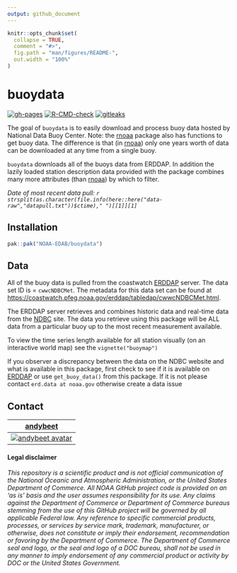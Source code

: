 ```yaml
---
output: github_document
---
```


<!-- README.md is generated from README.Rmd. Please edit that file -->

```r
knitr::opts_chunk$set(
  collapse = TRUE,
  comment = "#>",
  fig.path = "man/figures/README-",
  out.width = "100%"
)
```
# buoydata

<!-- badges: start -->
[![gh-pages](https://github.com/NOAA-EDAB/buoydata/actions/workflows/pkgdown.yml/badge.svg)](https://github.com/NOAA-EDAB/buoydata/actions/workflows/pkgdown.yml)
[![R-CMD-check](https://github.com/NOAA-EDAB/buoydata/actions/workflows/check-standard.yml/badge.svg)](https://github.com/NOAA-EDAB/buoydata/actions/workflows/check-standard.yml)
[![gitleaks](https://github.com/NOAA-EDAB/buoydata/actions/workflows/secretScan.yml/badge.svg)](https://github.com/NOAA-EDAB/buoydata/actions/workflows/secretScan.yml)

<!-- badges: end -->

The goal of `buoydata` is to easily download and process buoy data hosted by National Data Buoy Center. Note: the [rnoaa](https://github.com/ropensci/rnoaa) package also has functions to get buoy data. The difference is that (in [rnoaa](https://github.com/ropensci/rnoaa)) only one years worth of data can be downloaded at any time from a single buoy. 

`buoydata` downloads all of the buoys data from ERDDAP. In addition the lazily loaded station description data provided with the package combines many more attributes (than [rnoaa](https://github.com/ropensci/rnoaa)) by which to filter. 

*Date of most recent data pull: `r strsplit(as.character(file.info(here::here("data-raw","datapull.txt"))$ctime)," ")[[1]][1]`*

## Installation

``` r
pak::pak("NOAA-EDAB/buoydata")
```

## Data

All of the buoy data is pulled from the coastwatch [ERDDAP]('https://coastwatch.pfeg.noaa.gov/erddap/') server. The data set ID is = `cwwcNDBCMet`. The metadata for this data set can be found at [https://coastwatch.pfeg.noaa.gov/erddap/tabledap/cwwcNDBCMet.html](https://coastwatch.pfeg.noaa.gov/erddap/tabledap/cwwcNDBCMet.html).

The ERDDAP server retrieves and combines historic data and real-time data from the [NDBC](https://www.ndbc.noaa.gov/) site. The data you retrieve using this package will be ALL data from a particular buoy up to the most recent measurement available.

To view the time series length available for all station visually (on an interactive world map) see the `vignette("buoymap")`

If you observer a discrepancy between the data on the NDBC website and what is available in this package, first check to see if it is available on [ERDDAP](https://coastwatch.pfeg.noaa.gov/erddap/tabledap/cwwcNDBCMet.html) or use `get_buoy_data()` from this package. If it is not please contact `erd.data at noaa.gov` otherwise create a data issue

## Contact

| [andybeet](https://github.com/andybeet)        
| ----------------------------------------------------------------------------------------------- 
| [![andybeet avatar](https://avatars1.githubusercontent.com/u/22455149?s=100&v=4)](https://github.com/andybeet) | 



#### Legal disclaimer

*This repository is a scientific product and is not official
communication of the National Oceanic and Atmospheric Administration, or
the United States Department of Commerce. All NOAA GitHub project code
is provided on an ‘as is’ basis and the user assumes responsibility for
its use. Any claims against the Department of Commerce or Department of
Commerce bureaus stemming from the use of this GitHub project will be
governed by all applicable Federal law. Any reference to specific
commercial products, processes, or services by service mark, trademark,
manufacturer, or otherwise, does not constitute or imply their
endorsement, recommendation or favoring by the Department of Commerce.
The Department of Commerce seal and logo, or the seal and logo of a DOC
bureau, shall not be used in any manner to imply endorsement of any
commercial product or activity by DOC or the United States Government.*

